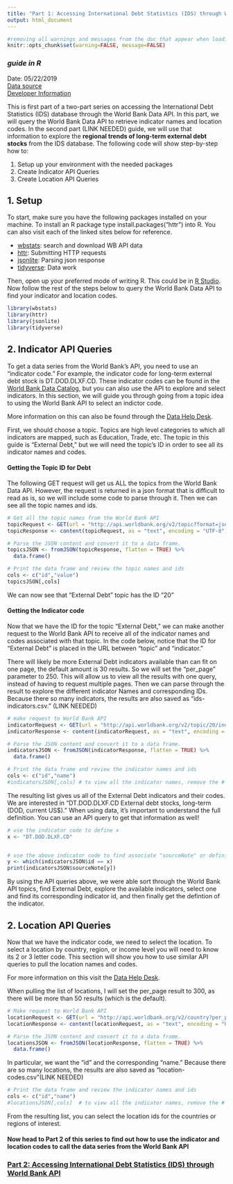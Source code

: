 ---
title: "Part 1: Accessing International Debt Statistics (IDS) through World Bank API"
output: html_document
---
```{r global_options, include=FALSE}
#removing all warnings and messages from the doc that appear when loading the packages
knitr::opts_chunk$set(warning=FALSE, message=FALSE)
```
### *guide in R*
Date: 05/22/2019 <br>
[Data source](https://datacatalog.worldbank.org/dataset/international-debt-statistics)<br>
[Developer Information](https://datahelpdesk.worldbank.org/knowledgebase/topics/125589-developer-information)

This is first part of a two-part series on accessing the International Debt Statistics (IDS) database through the World Bank Data API. In this part, we will query the World Bank Data API to retrieve indicator names and location codes. In the second part (LINK NEEDED) guide, we will use that information to explore the **regional trends of long-term external debt stocks** from the IDS database. The following code will show step-by-step how to:

1. Setup up your environment with the needed packages
2. Create Indicator API Queries
3. Create Location API Queries

## 1. Setup
To start, make sure you have the following packages installed on your machine. To install an R package type install.packages("httr") into R. You can also visit each of the linked sites below for reference.

- [wbstats](https://cran.r-project.org/web/packages/wbstats/vignettes/Using_the_wbstats_package.html): search and download WB API data
- [httr](https://cran.r-project.org/web/packages/httr/index.html): Submitting HTTP requests
- [jsonlite](https://cran.r-project.org/web/packages/jsonlite/index.html): Parsing json response
- [tidyverse](https://cran.r-project.org/web/packages/tidyverse/index.html):  Data work


Then, open up your preferred mode of writing R. This could be in [R Studio](https://www.rstudio.com/). Now follow the rest of the steps below to query the World Bank Data API to find your indicator and location codes.

```{r}
library(wbstats)
library(httr)
library(jsonlite)
library(tidyverse)
```

## 2. Indicator API Queries
To get a data series from the World Bank's API, you need to use an "indicator code." For example, the indicator code for long-term external debt stock is DT.DOD.DLXF.CD. These indicator codes can be found in the [World Bank Data Catalog](https://datacatalog.worldbank.org/), but you can also use the API to explore and select indicators. In this section, we will guide you through going from a topic idea to using the World Bank API to select an indictor code.

More information on this can also be found through the [Data Help Desk](https://datahelpdesk.worldbank.org/knowledgebase/articles/898599-indicator-api-queries).

First, we should choose a topic. Topics are high level categories to which all indicators are mapped, such as Education, Trade, etc. The topic in this guide is "External Debt," but we will need the topic's ID in order to see all its indicator names and codes.

#### Getting the Topic ID for Debt

The following GET request will get us ALL the topics from the World Bank Data API. However, the request is returned in a json format that is difficult to read as is, so we will include some code to parse through it. Then we can see all the topic names and ids.

```{r}
# Get all the topic names from the World Bank API
topicRequest <- GET(url = "http://api.worldbank.org/v2/topic?format=json")
topicResponse <- content(topicRequest, as = "text", encoding = "UTF-8")

# Parse the JSON content and convert it to a data frame. 
topicsJSON <- fromJSON(topicResponse, flatten = TRUE) %>%
  data.frame()

# Print the data frame and review the topic names and ids
cols <- c("id","value")
topicsJSON[,cols]
```
We can now see that "External Debt" topic has the ID "20"

#### Getting the Indicator code

Now that we have the ID for the topic "External Debt," we can make another request to the World Bank API to receive all of the indicator names and codes associated with that topic. In the code below, notice that the ID for "External Debt" is placed in the URL between "topic" and "indicator."

There will likely be more External Debt indicators available than can fit on one page, the default amount is 30 results. So we will set the "per_page" parameter to 250. This will allow us to view all the results with one query, instead of having to request multiple pages. Then we can parse through the result to explore the different indicator Names and corresponding IDs. Because there so many indicators, the results are also saved as "ids-indicators.csv." (LINK NEEDED)

```{r}
# make request to World Bank API
indicatorRequest <- GET(url = "http://api.worldbank.org/v2/topic/20/indicator?per_page=250&format=json")
indicatorResponse <- content(indicatorRequest, as = "text", encoding = "UTF-8")

# Parse the JSON content and convert it to a data frame. 
indicatorsJSON <- fromJSON(indicatorResponse, flatten = TRUE) %>%
  data.frame()

# Print the data frame and review the indicator names and ids
cols <- c("id","name")
#indicatorsJSON[,cols] # to view all the indicator names, remove the # at the beginning of this line
```


The resulting list gives us all of the External Debt indicators and their codes. We are interested in "DT.DOD.DLXF.CD External debt stocks, long-term (DOD, current US$)." When using data, it's important to understand the full definition. You can use an API query to get that information as well!

```{r}
# use the indicator code to define x
x <- "DT.DOD.DLXF.CD"


# use the above indicator code to find associate "sourceNote" or definition
y <- which(indicatorsJSON$id == x)
print(indicatorsJSON$sourceNote[y])

```

By using the API queries above, we were able sort through the World Bank API topics, find External Debt, explore the available indicators, select one and find its corresponding indicator id, and then finally get the defintion of the indicator.

## 2. Location API Queries

Now that we have the indicator code, we need to select the location. To select a location by country, region, or income level you will need to know its 2 or 3 letter code. This section will show you how to use similar API queries to pull the location names and codes. 

For more information on this visit the [Data Help Desk](https://datahelpdesk.worldbank.org/knowledgebase/articles/898590-country-api-queries).

When pulling the list of locations, I will set the per_page result to 300, as there will be more than 50 results (which is the default).

```{r}
# Make request to World Bank API
locationRequest <- GET(url = "http://api.worldbank.org/v2/country?per_page=300&format=json")
locationResponse <- content(locationRequest, as = "text", encoding = "UTF-8")

# Parse the JSON content and convert it to a data frame. 
locationsJSON <- fromJSON(locationResponse, flatten = TRUE) %>%
  data.frame()
```

In particular, we want the "id" and the corresponding "name." Because there are so many locations, the results are also saved as "location-codes.csv"(LINK NEEDED)
```{r}
# Print the data frame and review the indicator names and ids
cols <- c("id","name")
#locationsJSON[,cols]  # to view all the indicator names, remove the # at the beginning of this line
```

From the resulting list, you can select the location ids for the countries or regions of interest.

#### Now head to Part 2 of this series to find out how to use the indicator and location codes to call the data series from the World Bank API
### [Part 2: Accessing International Debt Statistics (IDS) through World Bank API](https://github.com/worldbank/debt-data/blob/master/api-guide/ids-api-guide-r-2.ipynb)











